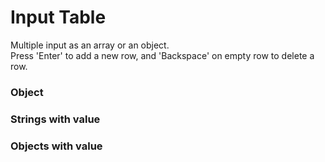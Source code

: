 

<Meta of={InputTable} />

# Input Table

Multiple input as an array or an object.  
Press 'Enter' to add a new row, and 'Backspace' on empty row to delete a row.

<Canvas of={InputTable.Primary}/>

<Controls />

### Object
<Canvas of={InputTable.Object}/>

### Strings with value
<Canvas of={InputTable.StringsWithValue}/>

### Objects with value
<Canvas of={InputTable.ObjectsWithValue}/>
